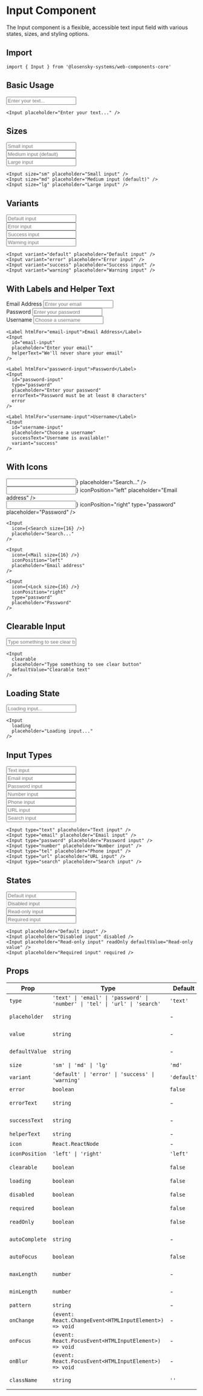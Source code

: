 
# Input Component

The Input component is a flexible, accessible text input field with various states, sizes, and styling options.

## Import

```tsx
import { Input } from '@losensky-systems/web-components-core'
```

## Basic Usage

<div style={{ marginBottom: '2rem' }}>
  <Input placeholder="Enter your text..." />
</div>

```tsx
<Input placeholder="Enter your text..." />
```

## Sizes

<div style={{ marginBottom: '2rem' }}>
  <div style={{ marginBottom: '1rem' }}>
    <Input size="sm" placeholder="Small input" />
  </div>
  <div style={{ marginBottom: '1rem' }}>
    <Input size="md" placeholder="Medium input (default)" />
  </div>
  <div style={{ marginBottom: '1rem' }}>
    <Input size="lg" placeholder="Large input" />
  </div>
</div>

```tsx
<Input size="sm" placeholder="Small input" />
<Input size="md" placeholder="Medium input (default)" />
<Input size="lg" placeholder="Large input" />
```

## Variants

<div style={{ marginBottom: '2rem' }}>
  <div style={{ marginBottom: '1rem' }}>
    <Input variant="default" placeholder="Default input" />
  </div>
  <div style={{ marginBottom: '1rem' }}>
    <Input variant="error" placeholder="Error input" />
  </div>
  <div style={{ marginBottom: '1rem' }}>
    <Input variant="success" placeholder="Success input" />
  </div>
  <div style={{ marginBottom: '1rem' }}>
    <Input variant="warning" placeholder="Warning input" />
  </div>
</div>

```tsx
<Input variant="default" placeholder="Default input" />
<Input variant="error" placeholder="Error input" />
<Input variant="success" placeholder="Success input" />
<Input variant="warning" placeholder="Warning input" />
```

## With Labels and Helper Text

<div style={{ marginBottom: '2rem' }}>
  <div style={{ marginBottom: '1rem' }}>
    <Label htmlFor="email-input">Email Address</Label>
    <Input 
      id="email-input"
      placeholder="Enter your email" 
      helperText="We'll never share your email"
    />
  </div>
  
  <div style={{ marginBottom: '1rem' }}>
    <Label htmlFor="password-input">Password</Label>
    <Input 
      id="password-input"
      type="password" 
      placeholder="Enter your password"
      errorText="Password must be at least 8 characters"
      error
    />
  </div>
  
  <div style={{ marginBottom: '1rem' }}>
    <Label htmlFor="username-input">Username</Label>
    <Input 
      id="username-input"
      placeholder="Choose a username"
      successText="Username is available!"
      variant="success"
    />
  </div>
</div>

```tsx
<Label htmlFor="email-input">Email Address</Label>
<Input 
  id="email-input"
  placeholder="Enter your email" 
  helperText="We'll never share your email"
/>

<Label htmlFor="password-input">Password</Label>
<Input 
  id="password-input"
  type="password" 
  placeholder="Enter your password"
  errorText="Password must be at least 8 characters"
  error
/>

<Label htmlFor="username-input">Username</Label>
<Input 
  id="username-input"
  placeholder="Choose a username"
  successText="Username is available!"
  variant="success"
/>
```

## With Icons

<div style={{ marginBottom: '2rem' }}>
  <div style={{ marginBottom: '1rem' }}>
    <Input 
      icon={<Search size={16} />} 
      placeholder="Search..." 
    />
  </div>
  
  <div style={{ marginBottom: '1rem' }}>
    <Input 
      icon={<Mail size={16} />} 
      iconPosition="left"
      placeholder="Email address" 
    />
  </div>
  
  <div style={{ marginBottom: '1rem' }}>
    <Input 
      icon={<Lock size={16} />} 
      iconPosition="right"
      type="password"
      placeholder="Password" 
    />
  </div>
</div>

```tsx
<Input 
  icon={<Search size={16} />} 
  placeholder="Search..." 
/>

<Input 
  icon={<Mail size={16} />} 
  iconPosition="left"
  placeholder="Email address" 
/>

<Input 
  icon={<Lock size={16} />} 
  iconPosition="right"
  type="password"
  placeholder="Password" 
/>
```

## Clearable Input

<div style={{ marginBottom: '2rem' }}>
  <Input 
    clearable 
    placeholder="Type something to see clear button" 
    defaultValue="Clearable text"
  />
</div>

```tsx
<Input 
  clearable 
  placeholder="Type something to see clear button" 
  defaultValue="Clearable text"
/>
```

## Loading State

<div style={{ marginBottom: '2rem' }}>
  <Input 
    loading 
    placeholder="Loading input..." 
  />
</div>

```tsx
<Input 
  loading 
  placeholder="Loading input..." 
/>
```

## Input Types

<div style={{ marginBottom: '2rem' }}>
  <div style={{ marginBottom: '1rem' }}>
    <Input type="text" placeholder="Text input" />
  </div>
  <div style={{ marginBottom: '1rem' }}>
    <Input type="email" placeholder="Email input" />
  </div>
  <div style={{ marginBottom: '1rem' }}>
    <Input type="password" placeholder="Password input" />
  </div>
  <div style={{ marginBottom: '1rem' }}>
    <Input type="number" placeholder="Number input" />
  </div>
  <div style={{ marginBottom: '1rem' }}>
    <Input type="tel" placeholder="Phone input" />
  </div>
  <div style={{ marginBottom: '1rem' }}>
    <Input type="url" placeholder="URL input" />
  </div>
  <div style={{ marginBottom: '1rem' }}>
    <Input type="search" placeholder="Search input" />
  </div>
</div>

```tsx
<Input type="text" placeholder="Text input" />
<Input type="email" placeholder="Email input" />
<Input type="password" placeholder="Password input" />
<Input type="number" placeholder="Number input" />
<Input type="tel" placeholder="Phone input" />
<Input type="url" placeholder="URL input" />
<Input type="search" placeholder="Search input" />
```

## States

<div style={{ marginBottom: '2rem' }}>
  <div style={{ marginBottom: '1rem' }}>
    <Input placeholder="Default input" />
  </div>
  <div style={{ marginBottom: '1rem' }}>
    <Input placeholder="Disabled input" disabled />
  </div>
  <div style={{ marginBottom: '1rem' }}>
    <Input placeholder="Read-only input" readOnly defaultValue="Read-only value" />
  </div>
  <div style={{ marginBottom: '1rem' }}>
    <Input placeholder="Required input" required />
  </div>
</div>

```tsx
<Input placeholder="Default input" />
<Input placeholder="Disabled input" disabled />
<Input placeholder="Read-only input" readOnly defaultValue="Read-only value" />
<Input placeholder="Required input" required />
```

## Props

| Prop | Type | Default | Description |
|------|------|---------|-------------|
| `type` | `'text' \| 'email' \| 'password' \| 'number' \| 'tel' \| 'url' \| 'search'` | `'text'` | Input type |
| `placeholder` | `string` | - | Placeholder text |
| `value` | `string` | - | Input value (controlled) |
| `defaultValue` | `string` | - | Default value (uncontrolled) |
| `size` | `'sm' \| 'md' \| 'lg'` | `'md'` | Input size |
| `variant` | `'default' \| 'error' \| 'success' \| 'warning'` | `'default'` | Input variant |
| `error` | `boolean` | `false` | Error state |
| `errorText` | `string` | - | Error message |
| `successText` | `string` | - | Success message |
| `helperText` | `string` | - | Helper text |
| `icon` | `React.ReactNode` | - | Icon element |
| `iconPosition` | `'left' \| 'right'` | `'left'` | Icon position |
| `clearable` | `boolean` | `false` | Show clear button |
| `loading` | `boolean` | `false` | Loading state |
| `disabled` | `boolean` | `false` | Disabled state |
| `required` | `boolean` | `false` | Required field |
| `readOnly` | `boolean` | `false` | Read-only state |
| `autoComplete` | `string` | - | Autocomplete attribute |
| `autoFocus` | `boolean` | `false` | Auto-focus on mount |
| `maxLength` | `number` | - | Maximum length |
| `minLength` | `number` | - | Minimum length |
| `pattern` | `string` | - | Input pattern |
| `onChange` | `(event: React.ChangeEvent<HTMLInputElement>) => void` | - | Change handler |
| `onFocus` | `(event: React.FocusEvent<HTMLInputElement>) => void` | - | Focus handler |
| `onBlur` | `(event: React.FocusEvent<HTMLInputElement>) => void` | - | Blur handler |
| `className` | `string` | `''` | Additional CSS classes |
